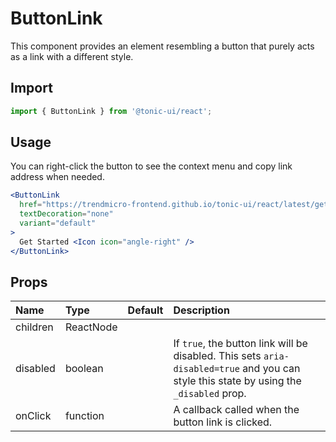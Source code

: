 # ButtonLink

This component provides an element resembling a button that purely acts as a link with a different style.

## Import

```js
import { ButtonLink } from '@tonic-ui/react';
```

## Usage

You can right-click the button to see the context menu and copy link address when needed.

```jsx
<ButtonLink
  href="https://trendmicro-frontend.github.io/tonic-ui/react/latest/getting-started"
  textDecoration="none"
  variant="default"
>
  Get Started <Icon icon="angle-right" />
</ButtonLink>
```

## Props

| Name | Type | Default | Description |
| :--- | :--- | :------ | :---------- |
| children | ReactNode | | |
| disabled | boolean | | If `true`, the button link will be disabled. This sets `aria-disabled=true` and you can style this state by using the `_disabled` prop. |
| onClick | function | | A callback called when the button link is clicked. |
